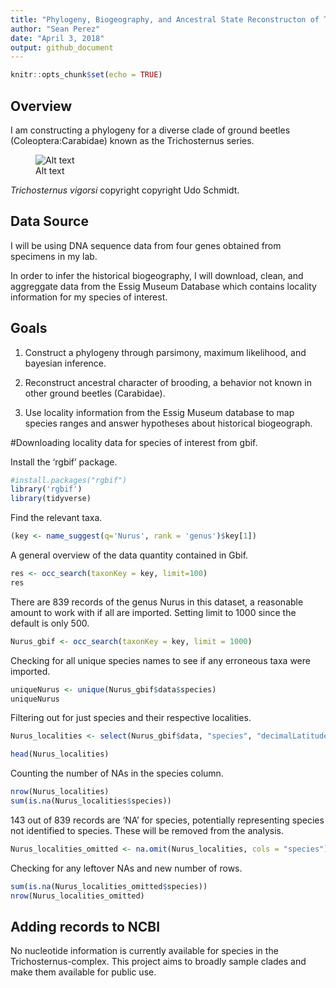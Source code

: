 ```yaml
---
title: "Phylogeny, Biogeography, and Ancestral State Reconstructon of Trichosternus series"
author: "Sean Perez"
date: "April 3, 2018"
output: github_document
---
```


```r
knitr::opts_chunk$set(echo = TRUE)
```

## Overview
I am constructing a phylogeny for a diverse clade of ground beetles (Coleoptera:Carabidae) known as the Trichosternus series.



![Alt text](/Users/seanperez/Desktop/Trich_Series/ESPM288_Final_Project_Phylogeny/Trichosternus vigorsi.png)

*Trichosternus vigorsi* copyright copyright Udo Schmidt.

## Data Source

I will be using DNA sequence data from four genes obtained from specimens in my lab.

In order to infer the historical biogeography, I will download, clean, and aggreggate data from the Essig Museum Database which contains locality information for my species of interest.

## Goals

1. Construct a phylogeny through parsimony, maximum likelihood, and bayesian inference. 

2. Reconstruct ancestral character of brooding, a behavior not known in other ground beetles (Carabidae).

3. Use locality information from the Essig Museum database to map species ranges and answer hypotheses about historical biogeograph.




#Downloading locality data for species of interest from gbif.

Install the 'rgbif' package.
```r
#install.packages("rgbif")
library('rgbif')
library(tidyverse)
```

Find the relevant taxa.
```r
(key <- name_suggest(q='Nurus', rank = 'genus')$key[1])
```

A general overview of the data quantity contained in Gbif.
```r
res <- occ_search(taxonKey = key, limit=100)
res
```

There are 839 records of the genus Nurus in this dataset, a reasonable amount to work with if all are imported. Setting limit to 1000 since the default is only 500.

```r
Nurus_gbif <- occ_search(taxonKey = key, limit = 1000)
```

Checking for all unique species names to see if any erroneous taxa were imported. 
```r
uniqueNurus <- unique(Nurus_gbif$data$species)
uniqueNurus
```

Filtering out for just species and their respective localities.
```r
Nurus_localities <- select(Nurus_gbif$data, "species", "decimalLatitude", "decimalLongitude", "key")

head(Nurus_localities)
```

Counting the number of NAs in the species column.
```r
nrow(Nurus_localities)
sum(is.na(Nurus_localities$species))
```
143 out of 839 records are 'NA' for species, potentially representing species not identified to species. These will be removed from the analysis.
```r
Nurus_localities_omitted <- na.omit(Nurus_localities, cols = "species")
```

Checking for any leftover NAs and new number of rows.
```r
sum(is.na(Nurus_localities_omitted$species))
nrow(Nurus_localities_omitted)
```





## Adding records to NCBI 

No nucleotide information is currently available for species in the Trichosternus-complex. This project aims to broadly sample clades and make them available for public use.
